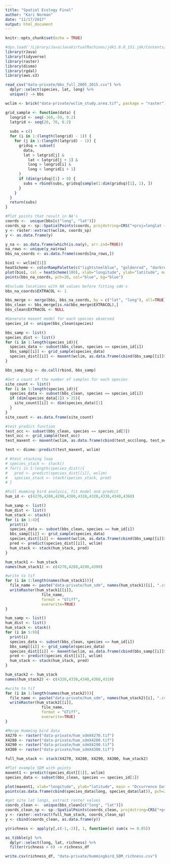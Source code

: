 ```yaml
---
title: "Spatial Ecology Final"
author: "Kari Norman"
date: "11/17/2017"
output: html_document
---
```


```r
knitr::opts_chunk$set(echo = TRUE)
```

```r
#dyn.load('/Library/Java/JavaVirtualMachines/jdk1.8.0_151.jdk/Contents/Home/jre/lib/server/libjvm.dylib')
library(rJava)
library(tidyverse)
library(raster)
library(dismo)
library(rgdal)
library(aws.s3)
```

```r
read_csv("data-private/bbs_full_2005_2015.csv") %>%
  dplyr::select(species, lat, long) %>%
  unique() -> bbs

wclim <- brick("data-private/wclim_study.area.tif", package = "raster")
```


```r
grid_sample <- function(data) {
  longrid <- seq(-160,-50, 0.2)
  latgrid <- seq(20, 70, 0.2)
  
  subs = c()
  for (i in 1:(length(longrid) - 1)) {
    for (j in 1:(length(latgrid) - 1)) {
      gridsq = subset(
        data,
        lat > latgrid[j] &
          lat < latgrid[j + 1] &
          long > longrid[i] & 
          long < longrid[i + 1]
      )
      if (dim(gridsq)[1] > 0) {
        subs = rbind(subs, gridsq[sample(1:dim(gridsq)[1], 1), ])
      }
    }
  }
  return(subs)
}


```

```r
#Plot points that result in NA's
coords <-  unique(bbs[c("long", "lat")])
coords_sp <- sp::SpatialPoints(coords, proj4string=CRS("+proj=longlat +ellps=WGS84 +datum=WGS84 +no_defs"))
y <- raster::extract(wclim, coords_sp)
y <- as.data.frame(y)

y_na <- as.data.frame(which(is.na(y), arr.ind=TRUE))
na_rows <- unique(y_na$row)
bbs_na_coords <- as.data.frame(coords[na_rows,])

bio1 <- wclim[[1]]
heatScheme <- colorRampPalette(c("lightsteelblue", "goldenrod", "darkred"), bias=1, space="rgb", interpolate="linear")
plot(bio1, col = heatScheme(100), xlab="longitude", ylab="latitude", main = "Occurrence Data") 
points(bbs_na_coords, pch=20, col="blue", bg="blue")
```

```r
#Exclude locations with NA values before fitting sdm's
bbs_na_coords$EXTRACOL <- 1

bbs_merge <- merge(bbs, bbs_na_coords, by = c("lat", "long"), all=TRUE)
bbs_clean <- bbs_merge[is.na(bbs_merge$EXTRACOL),]
bbs_clean$EXTRACOL <- NULL
```

```r
#Generate maxent model for each species observed
species_id <- unique(bbs_clean$species)

bbs_samp <- list()
species_dist <- list()
for (i in 1:length(species_id)){
  species_data <- subset(bbs_clean, species == species_id[i])
  bbs_samp[[i]] <- grid_sample(species_data)
  species_dist[[i]] <- maxent(wclim, as.data.frame(cbind(bbs_samp[[i]]$long, bbs_samp[[i]]$lat)))
}

bbs_samp_big <- do.call(rbind, bbs_samp)
```

```r
#Get a count of the number of samples for each species
site_count <- list()
for (i in 1:length(species_id)){
  species_data <- subset(bbs_clean, species == species_id[i])
  if (dim(species_data[1]) > 25){
    site_count[[i]] <- dim(species_data)[1]
  }
}
site_count <- as.data.frame(site_count)
```

```r
#test predict function
test_occ <- subset(bbs_clean, species == species_id[3])
test_occ <- grid_sample(test_occ)
test_maxent <- maxent(wclim, as.data.frame(cbind(test_occ$long, test_occ$lat)))

test <- dismo::predict(test_maxent, wclim)
```

```r
# #test stacking loop
# species_stack <- stack()
# for(i in 1:length(species_dist)){
#   pred <- predict(species_dist[[i]], wclim)
#   species_stack <- stack(species_stack, pred)
# }
```

```r
#Full Humming bird analysis, fit model and predict
hum_id <- c(4270,4280,4290,4300,4310,4320,4330,4340,4360)

hum_samp <- list()
hum_dist <- list()
hum_stack <- stack()
for (i in 1:4){
  print(i)
  species_data <- subset(bbs_clean, species == hum_id[i])
  bbs_samp[[i]] <- grid_sample(species_data)
  species_dist[[i]] <- maxent(wclim, as.data.frame(cbind(bbs_samp[[i]]$long, bbs_samp[[i]]$lat)))
  pred <- predict(species_dist[[i]], wclim)
  hum_stack <- stack(hum_stack, pred)
}

hum_stack1 <- hum_stack
names(hum_stack1) <- c(4270,4280,4290,4300)

#write to tif
for (i in 1:length(names(hum_stack1))){
  file_name <- paste("data-private/hum_sdm", names(hum_stack1)[i], ".csv", sep="")
  writeRaster(hum_stack1[[i]],
                file_name,
                format = "GTiff",
                overwrite=TRUE)
}
```

```r
hum_samp <- list()
hum_dist <- list()
hum_stack <- stack()
for (i in 5:9){
  print(i)
  species_data <- subset(bbs_clean, species == hum_id[i])
  bbs_samp[[i]] <- grid_sample(species_data)
  species_dist[[i]] <- maxent(wclim, as.data.frame(cbind(bbs_samp[[i]]$long, bbs_samp[[i]]$lat)))
  pred <- predict(species_dist[[i]], wclim)
  hum_stack <- stack(hum_stack, pred)
}

hum_stack2 <- hum_stack
names(hum_stack2) <- c(4320,4330,4340,4360,4310)

#write to tif
for (i in 1:length(names(hum_stack2))){
  file_name <- paste("data-private/hum_sdm", names(hum_stack2)[i], ".csv", sep="")
  writeRaster(hum_stack2[[i]],
                file_name,
                format = "GTiff",
                overwrite=TRUE)
}
```

```r
#Merge Humming bird data
X4270 <- raster("data-private/hum_sdmX4270.tif")
X4280 <- raster("data-private/hum_sdmX4280.tif")
X4290 <- raster("data-private/hum_sdmX4290.tif")
X4300 <- raster("data-private/hum_sdmX4300.tif")

full_hum_stack <- stack(X4270, X4280, X4290, X4300, hum_stack2)
```

```r
#Plot example SDM with points
maxent1 <- predict(species_dist[[1]], wclim)
species_data <- subset(bbs_clean, species == species_id[1])

plot(maxent1, xlab="longitude", ylab="latitude", main = "Occurrence Data") 
points(as.data.frame(cbind(species_data$long, species_data$lat)), pch=20, col="blue", bg="blue")
```

```r
#get site lat longs, extract raster values
coords_clean <-  unique(bbs_clean[c("long", "lat")])
coords_clean_sp <- sp::SpatialPoints(coords_clean, proj4string=CRS("+proj=longlat +ellps=WGS84 +datum=WGS84 +no_defs"))
y <- raster::extract(full_hum_stack, coords_clean_sp)
y <- cbind(coords_clean, as.data.frame(y))

y$richness <- apply(y[,c(-1,-2)], 1, function(x) sum(x >= 0.05))

as_tibble(y) %>%
  dplyr::select(long, lat, richness) %>%
  filter(richness > 0) -> richness_df

write.csv(richness_df, "data-private/hummingbird_SDM_richness.csv")
```
